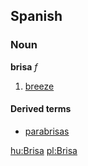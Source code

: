 ==Spanish==
===Noun===
'''brisa''' ''f''

# [[breeze]]

====Derived terms====
*[[parabrisas]]

[[hu:Brisa]]
[[pl:Brisa]]